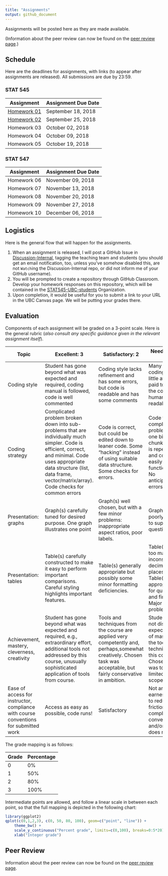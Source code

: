 ```yaml
---
title: "Assignments"
output: github_document
---
```


Assignments will be posted here as they are made available. 

(Information about the peer review can now be found on the [peer review page](peer_review.html).)

## Schedule

Here are the deadlines for assignments, with links (to appear after assignments are released). All submissions are due by 23:59.


### STAT 545

| Assignment                    | Assignment Due Date |
|-------------------------------|---------------------|
| [Homework 01](hw01/hw01.html) | September 18, 2018  |
| [Homework 02](hw02/hw02.html) | September 25, 2018  |
| Homework 03                   | October 02, 2018    |
| Homework 04                   | October 09, 2018    |
| Homework 05                   | October 19, 2018    |

### STAT 547

| Assignment  | Assignment Due Date |
|-------------|---------------------|
| Homework 06 | November 09, 2018   |
| Homework 07 | November 13, 2018   |
| Homework 08 | November 20, 2018   |
| Homework 09 | November 27, 2018   |
| Homework 10 | December 06, 2018   |


## Logistics

Here is the general flow that will happen for the assignments.

1.  When an assignment is released, I will post a GitHub Issue in [Discussion-Internal](https://github.com/STAT545-UBC/Discussion-Internal), tagging the teaching team and students (you should get an email notification, too, unless you've somehow disabled this, are not `Watch`ing the Discussion-Internal repo, or did not inform me of your GitHub username).
2.  You will be prompted to create a repository through GitHub Classroom. Develop your homework responses on this repository, which will be contained in the [STAT545-UBC-students](https://github.com/STAT545-UBC-students) Organization.
3.  Upon completion, it would be useful for you to submit a link to your URL in the UBC Canvas page. We will be putting your grades there.

## Evaluation

Components of each assignment will be graded on a 3-point scale. Here is the general rubric (*also consult any specific guidance given in the relevant assignment itself*).

Topic| Excellent: 3 | Satisfactory: 2 | Needs work: 1 |
|----| ------ |-------| -----|
|Coding style| Student has gone beyond what was expected and required, coding manual is followed, code is well commented | Coding style lacks refinement and has some errors, but code is readable and has some comments | Many errors in coding style, little attention paid to making the code human readable|
|Coding strategy| Complicated problem broken down into sub-problems that are individually much simpler. Code is efficient, correct, and minimal. Code uses appropriate data structure (list, data frame, vector/matrix/array). Code checks for common errors  | Code is correct, but could be edited down to leaner code. Some "hacking" instead of using suitable data structure. Some checks for errors. |   Code tackles complicated problem in one big chunk. Code is repetitive and could easily be functionalized. No anticipation of errors. |
|Presentation: graphs | Graph(s) carefully tuned for desired purpose. One graph illustrates one point | Graph(s) well chosen, but with a few minor problems: inappropriate aspect ratios, poor labels. | Graph(s) poorly chosen to support questions. |
|Presentation: tables | Table(s) carefully constructed to make it easy to perform important comparisons. Careful styling highlights important features. | Table(s) generally appropriate but possibly some minor formatting deficiencies.| Table(s) with too many, or inconsistent, decimal places. Table(s) not appropriate for questions and findings. Major display problems.|
|Achievement, mastery, cleverness, creativity|Student has gone beyond what was expected and required, e.g., extraordinary effort, additional tools not addressed by this course, unusually sophisticated application of tools from course.|Tools and techniques from the course are applied very competently and, perhaps,somewhat creatively. Chosen task was acceptable, but fairly conservative in ambition.|Student does not display the expected level of mastery of the tools and techniques in this course. Chosen task was too limited in scope.|
|Ease of access for instructor, compliance with course conventions for submitted work|Access as easy as possible, code runs! | Satisfactory | Not an earnest effort to reduce friction and comply with conventions  and/or code does not run|



The grade mapping is as follows:

| Grade | Percentage |
|-------|------------|
| 0 | 0% | 
| 1 | 50% | 
| 2 | 80% | 
| 3 | 100% |

Intermediate points are allowed, and follow a linear scale in between each point, so that the full mapping is depicted in the following chart:

```r
library(ggplot2)
qplot(c(0,1,2,3), c(0, 50, 80, 100), geom=c("point", "line")) +
    theme_bw() +
    scale_y_continuous("Percent grade", limits=c(0,100), breaks=0:5*20) +
    xlab("Integer grade")
```


## Peer Review

Information about the peer review can now be found on the [peer review page](peer_review.html).